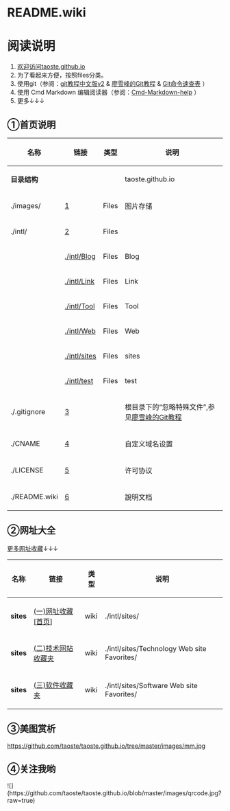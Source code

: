 
<h1>README.wiki</h1>

= =

= 阅读说明 =
# [https://github.com/taoste/taoste.github.io 欢迎访问taoste.github.io] 
# 为了看起来方便，按照files分类。
# 使用git（参阅：[https://git-scm.com/book/zh/v2 git教程中文版v2] & [http://www.liaoxuefeng.com/wiki/0013739516305929606dd18361248578c67b8067c8c017b000 廖雪峰的Git教程] &  [https://github.com/taoste/taoste.github.io/blob/master/images/Git-Command-List.png Git命令速查表] ）
# 使用 Cmd Markdown 编辑阅读器（参阅：[https://github.com/taoste/Cmd-Markdown-help/issues/1 Cmd-Markdown-help] ）
# 更多↓↓↓

== ①首页说明 ==

{|
! 名称 !! 链接 !! 类型 !! 说明
|-
| '''目录结构''' || &nbsp; || &nbsp; || taoste.github.io
|-
|  ./images/ ||[https://github.com/taoste/taoste.github.io/tree/master/images] || Files || 图片存储
|-
| ./intl/ ||  [https://github.com/taoste/taoste.github.io/tree/master/intl] || Files || 
|-
| &nbsp; ||  [https://github.com/taoste/taoste.github.io/tree/master/intl/Blog ./intl/Blog] || Files || Blog 
|-
| &nbsp; ||  [https://github.com/taoste/taoste.github.io/tree/master/intl/Link ./intl/Link ] || Files || Link 
|-
| &nbsp; ||  [https://github.com/taoste/taoste.github.io/tree/master/intl/Tool ./intl/Tool] || Files || Tool 
|-
| &nbsp; ||  [https://github.com/taoste/taoste.github.io/tree/master/intl/Web ./intl/Web ] || Files || Web 
|-
| &nbsp; ||  [https://github.com/taoste/taoste.github.io/tree/master/intl/sites ./intl/sites] || Files || sites 
|-
| &nbsp; ||  [https://github.com/taoste/taoste.github.io/tree/master/intl/test ./intl/test ] || Files || test 
|-
| ./.gitignore || [https://github.com/taoste/taoste.github.io/blob/master/.gitignore] || &nbsp; || 根目录下的“忽略特殊文件”,参见[http://www.liaoxuefeng.com/wiki/0013739516305929606dd18361248578c67b8067c8c017b000/0013758404317281e54b6f5375640abbb11e67be4cd49e0000 廖雪峰的Git教程]
|-
|./CNAME || [https://github.com/taoste/taoste.github.io/blob/master/CNAME] || &nbsp; ||  自定义域名设置
|-
|  ./LICENSE || [https://github.com/taoste/taoste.github.io/blob/master/LICENSE] || &nbsp; || 许可协议
|-
| ./README.wiki|| [https://github.com/taoste/taoste.github.io/blob/master/README.wiki] || &nbsp; || 說明文档
|}

 
== ②网址大全==
[https://github.com/taoste/taoste.github.io/tree/master/intl/sites 更多网址收藏]↓↓↓
{|
! 名称 !! 链接 !! 类型 !! 说明
|-
| '''sites''' || [https://github.com/taoste/taoste.github.io/tree/master/intl/sites (一)网址收藏[首页]] || wiki || ./intl/sites/
|-
| '''sites''' || [https://github.com/taoste/taoste.github.io/tree/master/intl/sites/Technology%20Web%20site%20Favorites (二)技术网站收藏夹] || wiki || ./intl/sites/Technology Web site Favorites/
|-
| '''sites''' || [https://github.com/taoste/taoste.github.io/tree/master/intl/sites/Software%20Web%20site%20Favorites (三)软件收藏夹] || wiki || ./intl/sites/Software Web site Favorites/
|}

== ③美图赏析 ==
[[ https://github.com/taoste/taoste.github.io/tree/master/images/mm.jpg ]]

== ④关注我哟==

![](https://github.com/taoste/taoste.github.io/blob/master/images/qrcode.jpg?raw=true)

